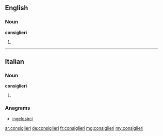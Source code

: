 ==English==

===Noun===
'''consiglieri'''

# {{plural of|[[consigliere]]}}

----

==Italian==

===Noun===
'''consiglieri''' {{m|f}}

# {{plural of|[[consigliere]]|lang=it}}

===Anagrams===
* [[ingelosirci#Italian|ingelosirci]]

[[ar:consiglieri]]
[[de:consiglieri]]
[[fr:consiglieri]]
[[mg:consiglieri]]
[[my:consiglieri]]